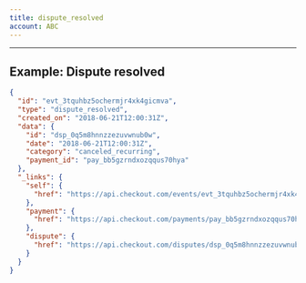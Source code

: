 ```yaml
---
title: dispute_resolved
account: ABC
---
```


---

## Example: Dispute resolved

```json
{
  "id": "evt_3tquhbz5ochermjr4xk4gicmva",
  "type": "dispute_resolved",
  "created_on": "2018-06-21T12:00:31Z",
  "data": {
    "id": "dsp_0q5m8hnnzzezuvwnub0w",
    "date": "2018-06-21T12:00:31Z",
    "category": "canceled_recurring",
    "payment_id": "pay_bb5gzrndxozqqus70hya"
  },
  "_links": {
    "self": {
      "href": "https://api.checkout.com/events/evt_3tquhbz5ochermjr4xk4gicmva"
    },
    "payment": {
      "href": "https://api.checkout.com/payments/pay_bb5gzrndxozqqus70hya"
    },
    "dispute": {
      "href": "https://api.checkout.com/disputes/dsp_0q5m8hnnzzezuvwnub0w"
    }
  }
}
```



